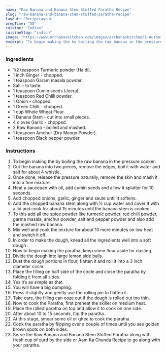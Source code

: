 ---
name: "Raw Banana and Banana Stem Stuffed Paratha Recipe"
slug: "raw-banana-and-banana-stem-stuffed-paratha-recipe"
layout: 'RecipeLayout'
prepTime: "50"
cuisine: "Indian"
cuisineSlug: "indian"
image: "https://www.archanaskitchen.com/images/archanaskitchen/1-Author/sibyl_sunitha/Raw_Banana_and_Banana_Stem_Stuffed_Paratha_Recipe.jpg"
excerpt: "To begin making the by boiling the raw banana in the pressure cooker"
---

### Ingredients

- 1/2 teaspoon Turmeric powder (Haldi).
- 1 inch Ginger - chopped.
- 1 teaspoon Garam masala powder.
- Salt - to taste.
- 1 teaspoon Cumin seeds (Jeera).
- 1 teaspoon Red Chilli powder.
- 1 Onion - chopped.
- 1 Green Chilli - chopped.
- 1 cup Whole Wheat Flour.
- 1 Banana Stem - cut into small pieces.
- 4 cloves Garlic - chopped.
- 2 Raw Banana - boiled and mashed.
- 1 teaspoon Amchur (Dry Mango Powder).
- 1 teaspoon Black pepper powder.

### Instructions

1. To begin making the by boiling the raw banana in the pressure cooker.
1. Cut the banana into two pieces, remove the edges, boil it with water and salt for about 4 whistle.
1. Once done, release the pressure naturally, remove the skin and mash it into a fine mixture.
1. Heat a saucepan with oil, add cumin seeds and allow it splutter for 10 seconds.
1. Add chopped onions, garlic, ginger and saute until it softens.
1. Add the chopped banana stem along with ½ cup water and cover it with a lid and cook for about 15 minutes until the banana stem is cooked.
1. To this add all the spice powder like turmeric powder, red chilli powder, garma masala, amchur powder, salt and pepper powder and also add the mashed raw banana.
1. Mix well and cook the mixture for about 10 more minutes on low heat and switch it off.
1. In order to make the dough, knead all the ingredients well into a soft dough .
1. Now to begin making the paratha, keep some flour aside for dusting.
1. Divide the dough into large lemon side balls.
1. Dust the dough portions in flour, flatten it and roll it into a 3 inch diameter circle.
1. Place the filling on half side of the circle and close the paratha by folding it from all sides.
1. Yes it’s as simple as that.
1. You will have a big dumpling.
1. Press it slightly and gently use the rolling pin to flatten it.
1. Take care, the filling can ooze out if the dough is rolled out too thin.
1. Now to cook the Paratha, first preheat the skillet on medium heat.
1. Place the rolled paratha on top and allow it to cook on one side.
1. After about 10 to 15 seconds, flip the paratha.
1. At this stage, smear some oil or ghee to cook the paratha.
1. Cook the paratha by flipping over a couple of times until you see golden brown spots on both sides.
1. Serve the Raw Banana and Banana Stem Stuffed Paratha along with fresh cup of curd by the side or Aam Ka Chunda Recipe to go along with your paratha.
